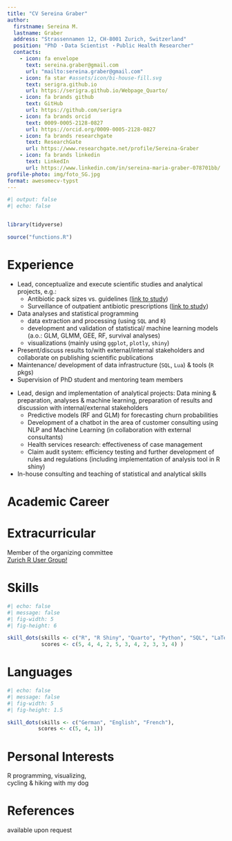 ```yaml
---
title: "CV Sereina Graber"
author:
  firstname: Sereina M.
  lastname: Graber
  address: "Strassennamen 12, CH-8001 Zurich, Switzerland"
  position: "PhD ・Data Scientist ・Public Health Researcher"
  contacts:
    - icon: fa envelope
      text: sereina.graber@gmail.com
      url: "mailto:sereina.graber@gmail.com"
    - icon: fa star #assets/icon/bi-house-fill.svg
      text: serigra.github.io
      url: https://serigra.github.io/Webpage_Quarto/
    - icon: fa brands github
      text: GitHub
      url: https://github.com/serigra
    - icon: fa brands orcid
      text: 0009-0005-2128-0827
      url: https://orcid.org/0009-0005-2128-0827
    - icon: fa brands researchgate
      text: ResearchGate
      url: https://www.researchgate.net/profile/Sereina-Graber
    - icon: fa brands linkedin
      text: LinkedIn
      url: https://www.linkedin.com/in/sereina-maria-graber-078701bb/
profile-photo: img/foto_SG.jpg
format: awesomecv-typst
---
```

```r
#| output: false
#| echo: false


library(tidyverse)

source("functions.R")
```



::: {.leftpanel}
# Experience

```{=typst}
#resume-entry(
  title: "Data Scientist & Researcher",
  date: "Aug 2019 - current",
  location: "",
  description: "Department of Health Sciences, Helsana Insurance Group, Zurich",
)

```

* Lead, conceptualize and execute scientific studies and analytical projects, e.g.: 
  - Antibiotic pack sizes vs. guidelines ([link to study](https://link.springer.com/article/10.1007/s15010-024-02420-9){.underline})
  - Surveillance of outpatient antibiotic prescriptions ([link to study](https://www.eurosurveillance.org/content/10.2807/1560-7917.ES.2024.29.37.2300734))
* Data analyses and statistical programming
  - data extraction and processing (using `SQL` and `R`)
  - development and validation of statistical/ machine learning models \
  (a.o.: GLM, GLMM, GEE, RF, survival analyses)
  - visualizations (mainly using `ggplot`, `plotly`, `shiny`)
* Present/discuss results to/with external/internal stakeholders and collaborate
on publishing scientific publications
* Maintenance/ development of data infrastructure (`SQL`, `Lua`) & tools (`R` pkgs)
* Supervision of PhD student and mentoring team members

```{=typst}
#resume-entry(
  title: "Data Scientist",
  date: "Aug 2017 - Jul 2019",
  location: "",
  description: "Advanced Analytics, Sanitas Insurance Group, Zurich",
)
```

* Lead, design and implementation of analytical projects: Data mining &
preparation, analyses & machine learning, preparation of results and discussion
with internal/external stakeholders
  - Predictive models (RF and GLM) for forecasting churn probabilities
  - Development of a chatbot in the area of customer consulting using NLP and
Machine Learning (in collaboration with external consultants)
  - Health services research: effectiveness of case management
  - Claim audit system: efficiency testing and further development of rules and
regulations (including implementation of analysis tool in R shiny)
* In-house consulting and teaching of statistical and analytical skills

# Academic Career

```{=typst}
#resume-entry(
  title: "Ph.D. in Evolutionary Biology",
  date: "Aug 2013 - Jul 2017",
  location: "",
  description: "Anthropological Institute and Museum, University of Zurich",
   top-space: 1.1em,
  below-space: 0.3em,
)

#resume-entry(
  title: "Master of Science - Biostatistics",
  date: "Sept 2012 - May 2015",
  location: "",
  description: "Epidemiology, Biostatistics and Prevention Institute, University of Zurich",
  top-space: 1.1em,
  below-space: 0.3em, 
)

#resume-entry(
  title: "Master of Science - Biology",
  date: "Sept 2010 - May 2012",
  location: "",
  description: "Anthropological Institute and Museum, University of Zurich",
  top-space: 1.1em,
  below-space: 0.3em, 
)

#resume-entry(
  title: "Bachelor of Science - Biology",
  date: "Sept 2007 - May 2010",
  location: "",
  description: "University of Zurich",
  top-space: 1.1em,
  below-space: 0.3em, 
)
```
:::

::: {.rightpanel}

# Extracurricular


Member of the organizing committee\
[Zurich R User Group!](https://zurich-r-user-group.github.io/)

# Skills

```r
#| echo: false
#| message: false
#| fig-width: 5
#| fig-height: 6

skill_dots(skills <- c("R", "R Shiny", "Quarto", "Python", "SQL", "LaTex", "Git", "Bash/ Shell", "SPSS", "JMP", "MS Office"),
           scores <- c(5, 4, 4, 2, 5, 3, 4, 2, 3, 3, 4) )
```




# Languages

```r
#| echo: false
#| message: false
#| fig-width: 5
#| fig-height: 1.5

skill_dots(skills <- c("German", "English", "French"),
          scores <- c(5, 4, 1))
```


# Personal Interests

R programming, visualizing,\
cycling & hiking with my dog



# References

available upon request

:::




